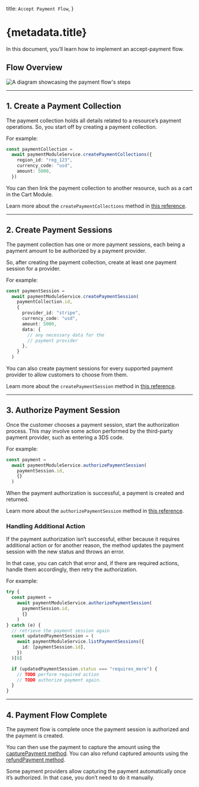  title: `Accept Payment Flow`,
}

# {metadata.title}

In this document, you’ll learn how to implement an accept-payment flow.

## Flow Overview

![A diagram showcasing the payment flow's steps](https://res.cloudinary.com/dza7lstvk/image/upload/v1711566781/Medusa%20Resources/payment-flow_jblrvw.jpg)

---

## 1. Create a Payment Collection

The payment collection holds all details related to a resource’s payment operations. So, you start off by creating a payment collection.

For example:

```ts
const paymentCollection =
  await paymentModuleService.createPaymentCollections({
    region_id: "reg_123",
    currency_code: "usd",
    amount: 5000,
  })
```

You can then link the payment collection to another resource, such as a cart in the Cart Module.

<Note>

Learn more about the `createPaymentCollections` method in [this reference](/references/payment/createPaymentCollections).

</Note>

---

## 2. Create Payment Sessions

The payment collection has one or more payment sessions, each being a payment amount to be authorized by a payment provider.

So, after creating the payment collection, create at least one payment session for a provider.

For example:

```ts
const paymentSession =
  await paymentModuleService.createPaymentSession(
    paymentCollection.id,
    {
      provider_id: "stripe",
      currency_code: "usd",
      amount: 5000,
      data: {
        // any necessary data for the
        // payment provider
      },
    }
  )
```

You can also create payment sessions for every supported payment provider to allow customers to choose from them.

<Note>

Learn more about the `createPaymentSession` method in [this reference](/references/payment/createPaymentSession).

</Note>

---

## 3. Authorize Payment Session

Once the customer chooses a payment session, start the authorization process. This may involve some action performed by the third-party payment provider, such as entering a 3DS code.

For example:

```ts
const payment =
  await paymentModuleService.authorizePaymentSession(
    paymentSession.id,
    {}
  )
```

When the payment authorization is successful, a payment is created and returned.

<Note>

Learn more about the `authorizePaymentSession` method in [this reference](/references/payment/authorizePaymentSession).

</Note>

### Handling Additional Action

If the payment authorization isn’t successful, either because it requires additional action or for another reason, the method updates the payment session with the new status and throws an error.

In that case, you can catch that error and, if there are required actions, handle them accordingly, then retry the authorization.

For example:

```ts
try {
  const payment =
    await paymentModuleService.authorizePaymentSession(
      paymentSession.id,
      {}
    )
} catch (e) {
  // retrieve the payment session again
  const updatedPaymentSession = (
    await paymentModuleService.listPaymentSessions({
      id: [paymentSession.id],
    })
  )[0]

  if (updatedPaymentSession.status === "requires_more") {
    // TODO perform required action
    // TODO authorize payment again.
  }
}
```

---

## 4. Payment Flow Complete

The payment flow is complete once the payment session is authorized and the payment is created.

You can then use the payment to capture the amount using the [capturePayment method](/references/payment/capturePayment). You can also refund captured amounts using the [refundPayment method](/references/payment/refundPayment).

<Note>

Some payment providers allow capturing the payment automatically once it’s authorized. In that case, you don’t need to do it manually.

</Note>
